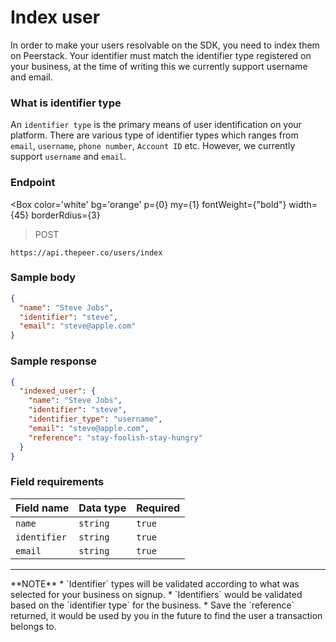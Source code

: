
# Index user

In order to make your users resolvable on the SDK, you need to index them on Peerstack.
Your identifier must match the identifier type registered on your business, at the time
of writing this we currently support username and email.

### What is identifier type

An `identifier type` is the primary means of user identification on your platform. There are
various type of identifier types which ranges from `email`, `username`, `phone number`, `Account ID` etc.
However, we currently support `username` and `email`.

### Endpoint

<Box
    color='white'
    bg='orange'
    p={0}
    my={1}
    fontWeight={"bold"}
    width={45}
    borderRdius={3}
>POST
</Box>

```
https://api.thepeer.co/users/index
```

### Sample body

```json
{
  "name": "Steve Jobs",
  "identifier": "steve",
  "email": "steve@apple.com"
}
```

### Sample response

```json
{
  "indexed_user": {
    "name": "Steve Jobs",
    "identifier": "steve",
    "identifier_type": "username",
    "email": "steve@apple.com",
    "reference": "stay-foolish-stay-hungry"
  }
}
```

### Field requirements

|Field name|Data type|Required|
|---|---|---|
|`name`|`string`|`true`|
|`identifier`|`string`|`true`|
|`email`|`string`|`true`|

---


<Callout>
    **NOTE**
    * `Identifier` types will be validated according to what was selected for your business on signup.
    * `Identifiers` would be validated based on the `identifier type` for the business.
    * Save the `reference` returned, it would be used by you in the future to find the user a transaction belongs to.
</Callout>